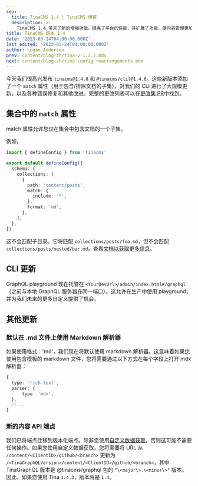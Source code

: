 ```yaml
---
seo:
  title: TinaCMS 1.4 | TinaCMS 博客
  description: >-
    TinaCMS 1.4 带来了新的增强功能，提高了平台的性能，并扩展了功能，使内容管理更加高效。
title: TinaCMS 版本 1.4
date: '2023-03-24T04:00:00.000Z'
last_edited: '2023-03-24T04:00:00.000Z'
author: Logan Anderson
prev: content/blog-zh/tina-v-1.3.2.mdx
next: content/blog-zh/tina-config-rearrangements.mdx
---
```


今天我们很高兴发布 `tinacms@1.4.0` 和 `@tinacms/clil@1.4.0`。这些新版本添加了一个 `match` 属性（用于包含/排除文档的子集），对我们的 CLI 进行了大规模更新，以及各种错误修复和其他改进。完整的更改列表可以在[更改集 PR](https://github.com/tinacms/tinacms/pull/3706 "更改集拉取请求")中找到。

## 集合中的 `match` 属性

match 属性允许您仅在集合中包含文档的一个子集。

例如，

```typescript
import { defineConfig } from 'tinacms'

export default defineConfig({
  schema: {
    collections: [
      {
        path: 'content/posts',
        match: {
          include: '*',
        },
        format: 'md',
      },
    ],
  },
})
```

这不会匹配子目录。它将匹配 `collections/posts/foo.md`，但不会匹配 `collections/posts/nested/bar.md`。查看[文档以获取更多信息](/docs/reference/collections/#matchinclude "匹配文档")。

## CLI 更新

GraphQL playground 现在托管在 `<YourDevUrl>/admin/index.html#/graphql`（之前与本地 GraphQL 服务器在同一端口）。这允许在生产中使用 playground，并为我们未来的更多自定义提供了机会。

## 其他更新

### 默认在 .md 文件上使用 Markdown 解析器

如果使用格式：'md'，我们现在将默认使用 markdown 解析器。这意味着如果您使用包含模板的 markdown 文件，您将需要通过以下方式在每个字段上打开 mdx 解析器：

```typescript
{
  type: 'rich-text',
  parser: {
      type: 'mdx',
  },
  //...
}
```

### 新的内容 API 端点

我们已将端点迁移到版本化端点。除非您使用[自定义数据获取](/docs/reference/content-api/content-delivery/ "自定义数据获取文档")，否则这可能不需要任何操作。如果您使用自定义数据获取，您将需要将 URL 从 `/content/<ClientID>/github/<branch>` 更新为 `/<TinaGraphQLVersion>/content/<ClientID>/github/<branch>`，其中 TinaGraphQL 版本是 @tinacms/graphql 包的 `"\<major\>.\<minor\>"` 版本。因此，如果您使用 Tina `1.4.3`，版本将是 `1.4`。